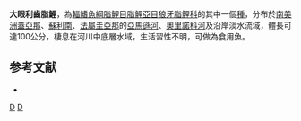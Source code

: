 {{Speciesbox 
| genus = Hoplias
| species = macrophthalmus
| status = NE
| status_system = IUCN3.1
| authority =  [[Pellegrin|Pellegrin]], 1907
| synonyms = *''Macrodon malabaricus macrophthalma''<br /><small>Pellegrin, 1907</small>
}}
'''大眼利齒脂鯉'''，為[[輻鰭魚綱|輻鰭魚綱]][[脂鯉目|脂鯉目]][[脂鯉亞目|脂鯉亞目]][[狼牙脂鯉科|狼牙脂鯉科]]的其中一個[[種|種]]，分布於[[南美洲|南美洲]][[蓋亞那|蓋亞那]]、[[蘇利南|蘇利南]]、[[法屬圭亞那|法屬圭亞那]]的[[亞馬遜河|亞馬遜河]]、[[奧里諾科河|奧里諾科河]]及沿岸淡水流域，體長可達100公分，棲息在河川中底層水域，生活習性不明，可做為食用魚。

==参考文献==
{{refbegin}}
*{{FishBase_species|genus=Hoplias|species=macrophthalmus|year=2013|month=8}}
{{refend}}

{{Taxonbar|from=Q292984}}

[[Category:食用魚|D]]
[[Category:利齒脂鯉屬|D]]


{{魚類小作品}}